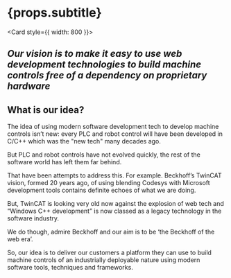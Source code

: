
# {props.subtitle}

<Card style={{ width: 800 }}>
    <h2><i>Our vision is to make it easy to use web development technologies to build machine controls free of a dependency on proprietary hardware</i></h2>
</Card>

## What is our idea?
The idea of using modern software development tech to develop machine controls isn’t new:  every PLC and robot control will have been developed in C/C++ which was the "new tech" many decades ago.

But PLC and robot controls have not evolved quickly, the rest of the software world has left them far behind.

That have been attempts to address this. For example. Beckhoff’s TwinCAT vision, formed 20 years ago, of using blending Codesys with Microsoft development tools contains definite echoes of what we are doing.

But, TwinCAT is looking very old now against the explosion of web tech and “Windows C++ development” is now classed as a legacy technology in the software industry.

We do though, admire Beckhoff and our aim is to be ‘the Beckhoff of the web era’.

So, our idea is to deliver our customers a platform they can use to build machine controls of an industrially deployable nature using modern software tools, techniques and frameworks.

